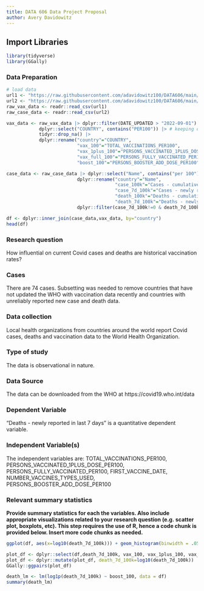 ```yaml
---
title: DATA 606 Data Project Proposal
author: Avery Davidowitz
---
```


## Import Libraries

```r
library(tidyverse)
library(GGally)
```


### Data Preparation

```r
# load data
url1 <- "https://raw.githubusercontent.com/adavidowitz100/DATA606/main/FinalProject/vaccination-data.csv"
url2 <- "https://raw.githubusercontent.com/adavidowitz100/DATA606/main/FinalProject/WHO-COVID-19-global-table-data.csv"
raw_vax_data <- readr::read_csv(url1)
raw_case_data <- readr::read_csv(url2)

vax_data <- raw_vax_data |> dplyr::filter(DATE_UPDATED > "2022-09-01") |> # removing old data
            dplyr::select("COUNTRY", contains("PER100")) |> # keeping only normalized vax counts
            tidyr::drop_na() |>
            dplyr::rename("country"="COUNTRY",
                          "vax_100"="TOTAL_VACCINATIONS_PER100",
                          "vax_1plus_100"="PERSONS_VACCINATED_1PLUS_DOSE_PER100",
                          "vax_full_100"="PERSONS_FULLY_VACCINATED_PER100",
                          "boost_100"="PERSONS_BOOSTER_ADD_DOSE_PER100")

case_data <- raw_case_data |> dplyr::select("Name", contains("per 100")) |> #keeping only normalized counts
                          dplyr::rename("country"="Name",
                                        "case_100k"="Cases - cumulative total per 100000 population",
                                        "case_7d_100k"="Cases - newly reported in last 7 days per 100000 population",
                                        "death_100k"="Deaths - cumulative total per 100000 population",
                                        "death_7d_100k"="Deaths - newly reported in last 7 days per 100000 population") |>
                          dplyr::filter(case_7d_100k!=0 & death_7d_100k !=0) # removing unreliable data with no new cases or deaths

df <- dplyr::inner_join(case_data,vax_data, by="country")
head(df)
```


### Research question 

How influential on current Covid cases and deaths are historical vaccination rates?



### Cases 

There are 74 cases. Subsetting was needed to remove countries that have not updated the WHO with vaccination data recently and countries with unreliably reported new case and death data.



### Data collection 

Local health organizations from countries around the world report Covid cases, deaths and vaccination data to the World Health Organization.



### Type of study 

The data is observational in nature.



### Data Source 

The data can be downloaded from the WHO at https://covid19.who.int/data




### Dependent Variable

"Deaths - newly reported in last 7 days" is a quantitative dependent variable.



### Independent Variable(s)

The independent variables are:
TOTAL_VACCINATIONS_PER100,	PERSONS_VACCINATED_1PLUS_DOSE_PER100,	PERSONS_FULLY_VACCINATED_PER100,	FIRST_VACCINE_DATE,	NUMBER_VACCINES_TYPES_USED, PERSONS_BOOSTER_ADD_DOSE_PER100



### Relevant summary statistics 

**Provide summary statistics for each the variables. Also include appropriate visualizations related to your research question (e.g. scatter plot, boxplots, etc). This step requires the use of R, hence a code chunk is provided below. Insert more code chunks as needed.**

```r

ggplot(df, aes(x=log10(death_7d_100k))) + geom_histogram(binwidth = .05)

plot_df <- dplyr::select(df,death_7d_100k, vax_100, vax_1plus_100, vax_full_100, boost_100)
plot_df <- dplyr::mutate(plot_df, death_7d_100k=log10(death_7d_100k))
GGally::ggpairs(plot_df)

death_lm <- lm(log1p(death_7d_100k) ~ boost_100, data = df)
summary(death_lm)
```